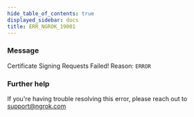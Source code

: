 ```yaml
---
hide_table_of_contents: true
displayed_sidebar: docs
title: ERR_NGROK_19001
---
```


### Message

Certificate Signing Requests Failed! Reason: `ERROR`

<ErrorDetails />

### Further help

If you're having trouble resolving this error, please reach out to [support@ngrok.com](mailto:support@ngrok.com?subject=Help%20with%20ERR_NGROK_19001)
